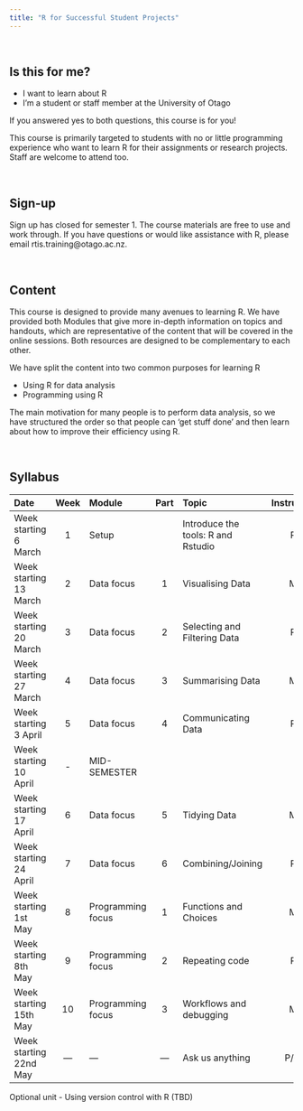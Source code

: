 ```yaml
---
title: "R for Successful Student Projects"
---
```


\

## Is this for me?

- I want to learn about R
- I'm a student or staff member at the University of Otago

If you answered yes to both questions, this course is for you!

This course is primarily targeted to students with no or little programming experience who want to learn R for their assignments or research projects. Staff are welcome to attend too.

\

## Sign-up

<!-- Semester 1 2023 R for Successful Student Projects (R4SSP) will be online via Zoom, 10am-noon Tuesdays. An in-person help/study group session will run 3:30-4:30pm on Thursdays. -->

<!-- **Please register [using this form](https://docs.google.com/forms/d/e/1FAIpQLScVcCLMmgIYgZ2wBXgnaPL4ivhlZnhAM4jS0mHwQb6vcsJmkQ/viewform?usp=sf_link)** -->


Sign up has closed for semester 1. The course materials are free to use and work through. If you have questions or would like assistance with R, please email rtis.training@otago.ac.nz.

<!-- For more information please email rtis.training@otago.ac.nz -->

\

## Content

This course is designed to provide many avenues to learning R. We have provided both Modules that give more in-depth information on topics and handouts, which are representative of the content that will be covered in the online sessions. Both resources are designed to be complementary to each other.

We have split the content into two common purposes for learning R

- Using R for data analysis
- Programming using R

The main motivation for many people is to perform data analysis, so we have structured the order so that people can 'get stuff done' and then learn about how to improve their efficiency using R.

\

## Syllabus

Date | Week | Module | Part | Topic | Instructor
:--|:-:|:-|:-:|:--|:--:|
Week starting 6 March | 1 | Setup | | Introduce the tools: R and Rstudio | P
Week starting 13 March | 2 | Data focus | 1 | Visualising Data | M
Week starting 20 March | 3 | Data focus | 2 | Selecting and Filtering Data | P
Week starting 27 March | 4 | Data focus | 3 | Summarising Data | M
Week starting 3 April  | 5 | Data focus | 4 | Communicating Data | P
Week starting 10 April | - | MID-SEMESTER | | |
Week starting 17 April | 6 | Data focus | 5 | Tidying Data | M
Week starting 24 April | 7 |Data focus | 6 | Combining/Joining |P
Week starting 1st May | 8 | Programming focus | 1 | Functions and Choices | M
Week starting 8th May | 9 | Programming focus | 2 | Repeating code | P
Week starting 15th May | 10 | Programming focus | 3 | Workflows and debugging | M
Week starting 22nd May | --- | --- | --- | Ask us anything | P/M

Optional unit - Using version control with R (TBD)

